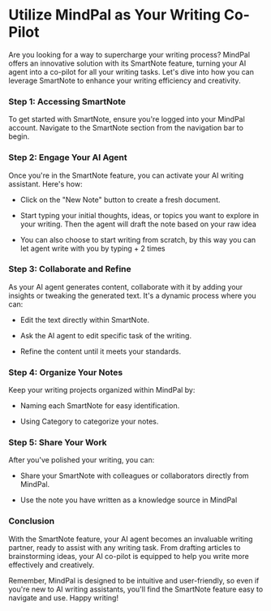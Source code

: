 # Utilize MindPal as Your Writing Co-Pilot 

Are you looking for a way to supercharge your writing process? MindPal offers an innovative solution with its SmartNote feature, turning your AI agent into a co-pilot for all your writing tasks. Let's dive into how you can leverage SmartNote to enhance your writing efficiency and creativity.

### Step 1: Accessing SmartNote

To get started with SmartNote, ensure you're logged into your MindPal account. Navigate to the SmartNote section from the navigation bar to begin.

### Step 2: Engage Your AI Agent

Once you're in the SmartNote feature, you can activate your AI writing assistant. Here's how:

- Click on the "New Note" button to create a fresh document.

- Start typing your initial thoughts, ideas, or topics you want to explore in your writing. Then the agent will draft the note based on your raw idea

- You can also choose to start writing from scratch, by this way you can let agent write with you by typing + 2 times

### Step 3: Collaborate and Refine

As your AI agent generates content, collaborate with it by adding your insights or tweaking the generated text. It's a dynamic process where you can:

- Edit the text directly within SmartNote.

- Ask the AI agent to edit specific task of the writing.

- Refine the content until it meets your standards.

### Step 4: Organize Your Notes

Keep your writing projects organized within MindPal by:

- Naming each SmartNote for easy identification.

- Using Category to categorize your notes.

### Step 5: Share Your Work

After you've polished your writing, you can:

- Share your SmartNote with colleagues or collaborators directly from MindPal.

- Use the note you have written as a knowledge source in MindPal

### Conclusion

With the SmartNote feature, your AI agent becomes an invaluable writing partner, ready to assist with any writing task. From drafting articles to brainstorming ideas, your AI co-pilot is equipped to help you write more effectively and creatively.

Remember, MindPal is designed to be intuitive and user-friendly, so even if you're new to AI writing assistants, you'll find the SmartNote feature easy to navigate and use. Happy writing!


<PageFooter />
